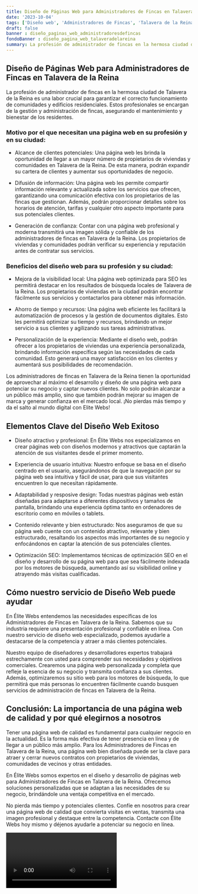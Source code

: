 ```yaml
---
title: Diseño de Páginas Web para Administradores de Fincas en Talavera de la Reina
date: '2023-10-04'
tags: ['Diseño web', 'Administradores de Fincas', 'Talavera de la Reina']
draft: false
banner : diseño_paginas_web_administradoresdefincas
fondoBanner : diseño_pagina_web_talaveradelareina
summary: La profesión de administrador de fincas en la hermosa ciudad de Talavera de la Reina es una labor crucial para garantizar el correcto funcionamiento de comunidades y edificios residenciales. Estos profesionales se encargan de la gestión y administración de fincas, asegurando el mantenimiento y bienestar de los residentes.
---
```


## Diseño de Páginas Web para Administradores de Fincas en Talavera de la Reina

La profesión de administrador de fincas en la hermosa ciudad de Talavera de la Reina es una labor crucial para garantizar el correcto funcionamiento de comunidades y edificios residenciales. Estos profesionales se encargan de la gestión y administración de fincas, asegurando el mantenimiento y bienestar de los residentes.

### Motivo por el que necesitan una página web en su profesión y en su ciudad:

- Alcance de clientes potenciales: Una página web les brinda la oportunidad de llegar a un mayor número de propietarios de viviendas y comunidades en Talavera de la Reina. De esta manera, podrán expandir su cartera de clientes y aumentar sus oportunidades de negocio.

- Difusión de información: Una página web les permite compartir información relevante y actualizada sobre los servicios que ofrecen, garantizando una comunicación efectiva con los propietarios de las fincas que gestionan. Además, podrán proporcionar detalles sobre los horarios de atención, tarifas y cualquier otro aspecto importante para sus potenciales clientes.

- Generación de confianza: Contar con una página web profesional y moderna transmitirá una imagen sólida y confiable de los administradores de fincas en Talavera de la Reina. Los propietarios de viviendas y comunidades podrán verificar su experiencia y reputación antes de contratar sus servicios.

### Beneficios del diseño web para su profesión y su ciudad:

- Mejora de la visibilidad local: Una página web optimizada para SEO les permitirá destacar en los resultados de búsqueda locales de Talavera de la Reina. Los propietarios de viviendas en la ciudad podrán encontrar fácilmente sus servicios y contactarlos para obtener más información.

- Ahorro de tiempo y recursos: Una página web eficiente les facilitará la automatización de procesos y la gestión de documentos digitales. Esto les permitirá optimizar su tiempo y recursos, brindando un mejor servicio a sus clientes y agilizando sus tareas administrativas.

- Personalización de la experiencia: Mediante el diseño web, podrán ofrecer a los propietarios de viviendas una experiencia personalizada, brindando información específica según las necesidades de cada comunidad. Esto generará una mayor satisfacción en los clientes y aumentará sus posibilidades de recomendación.

Los administradores de fincas en Talavera de la Reina tienen la oportunidad de aprovechar al máximo el desarrollo y diseño de una página web para potenciar su negocio y captar nuevos clientes. No solo podrán alcanzar a un público más amplio, sino que también podrán mejorar su imagen de marca y generar confianza en el mercado local. ¡No pierdas más tiempo y da el salto al mundo digital con Elite Webs!

<GifSeo />

<Cta />

## Elementos Clave del Diseño Web Exitoso

- Diseño atractivo y profesional: En Élite Webs nos especializamos en crear páginas web con diseños modernos y atractivos que captarán la atención de sus visitantes desde el primer momento.

- Experiencia de usuario intuitiva: Nuestro enfoque se basa en el diseño centrado en el usuario, asegurándonos de que la navegación por su página web sea intuitiva y fácil de usar, para que sus visitantes encuentren lo que necesitan rápidamente.

- Adaptabilidad y resposive design: Todas nuestras páginas web están diseñadas para adaptarse a diferentes dispositivos y tamaños de pantalla, brindando una experiencia óptima tanto en ordenadores de escritorio como en móviles o tablets.

- Contenido relevante y bien estructurado: Nos aseguramos de que su página web cuente con un contenido atractivo, relevante y bien estructurado, resaltando los aspectos más importantes de su negocio y enfocándonos en captar la atención de sus potenciales clientes.

- Optimización SEO: Implementamos técnicas de optimización SEO en el diseño y desarrollo de su página web para que sea fácilmente indexada por los motores de búsqueda, aumentando así su visibilidad online y atrayendo más visitas cualificadas.

## Cómo nuestro servicio de Diseño Web puede ayudar

En Élite Webs entendemos las necesidades específicas de los Administradores de Fincas en Talavera de la Reina. Sabemos que su industria requiere una presentación profesional y confiable en línea. Con nuestro servicio de diseño web especializado, podemos ayudarle a destacarse de la competencia y atraer a más clientes potenciales. 

Nuestro equipo de diseñadores y desarrolladores expertos trabajará estrechamente con usted para comprender sus necesidades y objetivos comerciales. Crearemos una página web personalizada y completa que refleje la esencia de su negocio y transmita confianza a sus clientes. Además, optimizaremos su sitio web para los motores de búsqueda, lo que permitirá que más personas lo encuentren fácilmente cuando busquen servicios de administración de fincas en Talavera de la Reina.

## Conclusión: La importancia de una página web de calidad y por qué elegirnos a nosotros

Tener una página web de calidad es fundamental para cualquier negocio en la actualidad. Es la forma más efectiva de tener presencia en línea y de llegar a un público más amplio. Para los Administradores de Fincas en Talavera de la Reina, una página web bien diseñada puede ser la clave para atraer y cerrar nuevos contratos con propietarios de viviendas, comunidades de vecinos y otras entidades.

En Élite Webs somos expertos en el diseño y desarrollo de páginas web para Administradores de Fincas en Talavera de la Reina. Ofrecemos soluciones personalizadas que se adaptan a las necesidades de su negocio, brindándole una ventaja competitiva en el mercado.

No pierda más tiempo y potenciales clientes. Confíe en nosotros para crear una página web de calidad que convierta visitas en ventas, transmita una imagen profesional y destaque entre la competencia. Contacte con Élite Webs hoy mismo y déjenos ayudarle a potenciar su negocio en línea.

<Video />

<CtaBot job='Administradores de Fincas' city='Talavera de la Reina'/>

<Gmaps query='Talavera de la Reina+españa+maps' />